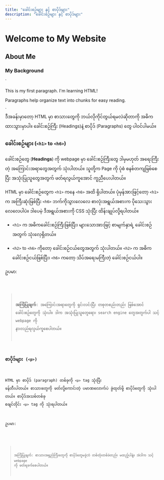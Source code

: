 ```yaml
---
title: "ခေါင်းစဉ်များ နှင့် စာပိုဒ်များ"
description: "ခေါင်းစဉ်များ နှင့် စာပိုဒ်များ"
---
```




<h1>Welcome to My Website</h1>
<h2>About Me</h2>
<h3>My Background</h3>
`
<p>This is my first paragraph. I'm learning HTML!</p><p>Paragraphs help organize text into chunks for easy reading.</p>
`

<Aside title="ရည်ရွယ်ချက်">
    ဒီအခန်းမှာတော့ HTML မှာ စာသားတွေကို ဘယ်လိုကိုင်တွယ်ရမလဲဆိုတာကို အဓိကထားသွားမှာပါ။ ခေါင်းစဉ်ကြီး (Headings)နဲ့ စာပိုဒ် (Paragraphs) တွေ ပါဝင်ပါမယ်။ 
</Aside>

### ခေါင်းစဉ်များ (`<h1>` to `<h6>`)
ခေါင်းစဉ်တွေ (**Headings**) ကို webpage မှာ ခေါင်းစဉ်ကြီးတွေ ဒါမှမဟုတ် အရေးကြီးတဲ့ အကြောင်းအရာတွေအတွက် သုံးပါတယ်။ သူတို့က Page ကို ပုံစံ စနစ်တကျဖြစ်စေပြီး အသုံးပြုသူတွေအတွက် ဖတ်ရလွယ်ကူအောင် ကူညီပေးပါတယ်။

HTML မှာ ခေါင်းစဉ်တွေက `<h1>` ကနေ `<h6>` အထိ ရှိပါတယ်။ ပုံမှန်အားဖြင့်တော့ `<h1>` က အကြီးဆုံးဖြစ်ပြီး `<h6>` ဘက်ကိုသွားလေလေ စာလုံးအရွယ်အစားက ပိုသေးသွားလေလေပါပဲ။ ဒါပေမဲ့ ဒီအရွယ်အစားကို CSS သုံးပြီး ထိန်းချုပ်လို့ရပါတယ်။

- `<h1>` က အဓိကခေါင်းစဉ်ကြီးဖြစ်ပြီး၊ များသောအားဖြင့် စာမျက်နှာရဲ့ ခေါင်းစဉ်အတွက် သုံးလေ့ရှိတယ်။

- `<h2>` to `<h6>` ကိုတော့ ခေါင်းစဉ်ငယ်တွေအတွက် သုံးပါတယ်။ `<h2>` က အဓိကခေါင်းစဉ်ငယ်ဖြစ်ပြီး၊ `<h6>` ကတော့ သိပ်အရေးမကြီးတဲ့ ခေါင်းစဉ်ငယ်ပါ။

ဥပမာ:

<Code title="HTML" lang="html" code={headings} />

> **အကြံပြုချက်**: အကြောင်းအရာတွေကို ရှင်းလင်းပြီး တစုတစည်းတည်း ဖြစ်အောင် ခေါင်းစဉ်တွေကို သုံးပါ။ ဒါက အသုံးပြုသူတွေရော၊ search engine တွေအတွက်ပါ သင့် webpage ကို နားလည်ရလွယ်ကူစေပါတယ်။

### စာပိုဒ်များ (`<p>`)

HTML မှာ စာပိုဒ် (paragraph) တစ်ခုကို `<p>` tag သုံးပြီး ဖန်တီးပါတယ်။ စာသားတွေကို ဖတ်လို့ကောင်းတဲ့ ပမာဏလောက်ပဲ ခွဲထုတ်ဖို့ စာပိုဒ်တွေကို သုံးပါတယ်။ စာပိုဒ်အသစ်တစ်ခု စချင်တိုင်း `<p>` tag ကို သုံးရပါတယ်။

ဥပမာ:

<Code title="HTML" lang='html' code={paragraph} />

> အကြံပြုချက်: စာသားအရှည်ကြီးတွေကို စာပိုဒ်တွေမခွဲဘဲ တစ်တုံးတစ်ခဲတည်း မထည့်ပါနဲ့။ အဲဒါက သင့် webpage ကို ဖတ်ရခက်စေပါတယ်။



